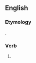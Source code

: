 ==English==

===Etymology===
{{suffix|bound|est|lang=en}}.

===Verb===
{{head|en}}

# {{context|archaic|lang=en}} {{second-person singular of|bound|lang=en}}